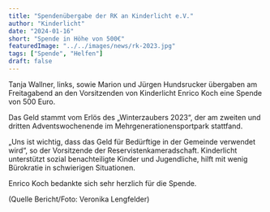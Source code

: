 ```yaml
---
title: "Spendenübergabe der RK an Kinderlicht e.V."
author: "Kinderlicht"
date: "2024-01-16"
short: "Spende in Höhe von 500€"
featuredImage: "../../images/news/rk-2023.jpg"
tags: ["Spende", "Helfen"]
draft: false
---
```

Tanja Wallner, links, sowie Marion und Jürgen Hundsrucker übergaben am Freitagabend an den Vorsitzenden von Kinderlicht Enrico Koch eine Spende von 500 Euro.

Das Geld stammt vom Erlös des „Winterzaubers 2023“, der am zweiten und dritten Adventswochenende im Mehrgenerationensportpark stattfand.

„Uns ist wichtig, dass das Geld für Bedürftige in der Gemeinde verwendet wird“, so der Vorsitzende der Reservistenkameradschaft. Kinderlicht unterstützt sozial benachteiligte Kinder und Jugendliche, hilft mit wenig Bürokratie in schwierigen Situationen.

Enrico Koch bedankte sich sehr herzlich für die Spende.

(Quelle Bericht/Foto: Veronika Lengfelder)